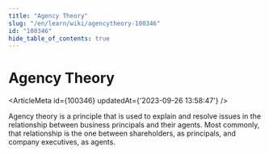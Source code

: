 ```yaml
---
title: "Agency Theory"
slug: "/en/learn/wiki/agencytheory-100346"
id: "100346"
hide_table_of_contents: true
---
```



# Agency Theory

<ArticleMeta id={100346} updatedAt={'2023-09-26 13:58:47'} />
<div className='border-solid border-b border-t-0 my-4 border-[var(--ifm-color-gray-300)]' />

Agency theory is a principle that is used to explain and resolve issues in the relationship between business principals and their agents. Most commonly, that relationship is the one between shareholders, as principals, and company executives, as agents.
